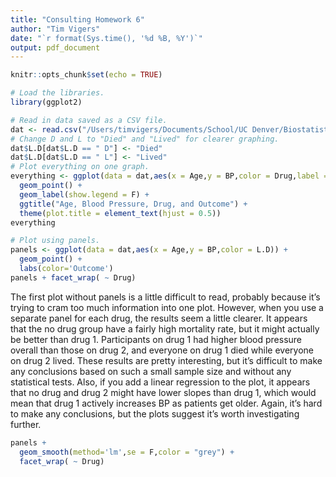 ```yaml
---
title: "Consulting Homework 6"
author: "Tim Vigers"
date: "`r format(Sys.time(), '%d %B, %Y')`"
output: pdf_document
---
```


```r
knitr::opts_chunk$set(echo = TRUE)
```

```r
# Load the libraries.
library(ggplot2)
```

```r
# Read in data saved as a CSV file.
dat <- read.csv("/Users/timvigers/Documents/School/UC Denver/Biostatistics/Statistical Consulting 1/Homework 6/data.csv",stringsAsFactors = FALSE)
# Change D and L to "Died" and "Lived" for clearer graphing.
dat$L.D[dat$L.D == " D"] <- "Died"
dat$L.D[dat$L.D == " L"] <- "Lived"
# Plot everything on one graph.
everything <- ggplot(data = dat,aes(x = Age,y = BP,color = Drug,label = L.D)) + 
  geom_point() + 
  geom_label(show.legend = F) +
  ggtitle("Age, Blood Pressure, Drug, and Outcome") + 
  theme(plot.title = element_text(hjust = 0.5))
everything
```
\pagebreak

```r
# Plot using panels.
panels <- ggplot(data = dat,aes(x = Age,y = BP,color = L.D)) + 
  geom_point() +
  labs(color='Outcome')
panels + facet_wrap( ~ Drug)
```

The first plot without panels is a little difficult to read, probably because it's trying to cram too much information into one plot. However, when you use a separate panel for each drug, the results seem a little clearer. It appears that the no drug group have a fairly high mortality rate, but it might actually be better than drug 1. Participants on drug 1 had higher blood pressure overall than those on drug 2, and everyone on drug 1 died while everyone on drug 2 lived. These results are pretty interesting, but it's difficult to make any conclusions based on such a small sample size and without any statistical tests. Also, if you add a linear regression to the plot, it appears that no drug and drug 2 might have lower slopes than drug 1, which would mean that drug 1 actively increases BP as patients get older. Again, it's hard to make any conclusions, but the plots suggest it's worth investigating further.  
\pagebreak

```r
panels + 
  geom_smooth(method='lm',se = F,color = "grey") +
  facet_wrap( ~ Drug)
```